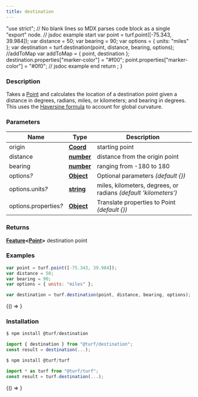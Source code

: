 ```yaml
---
title: destination
---
```



  "use strict";
  // No blank lines so MDX parses code block as a single "export" node.
  // jsdoc example start
  var point = turf.point([-75.343, 39.984]);
  var distance = 50;
  var bearing = 90;
  var options = { units: "miles" };
  var destination = turf.destination(point, distance, bearing, options);
  //addToMap
  var addToMap = { point, destination };
  destination.properties["marker-color"] = "#f00";
  point.properties["marker-color"] = "#0f0";
  // jsdoc example end
  return <ExampleMap addToMap={addToMap} />;
}

### Description

Takes a [Point](https://tools.ietf.org/html/rfc7946#section-3.1.2) and calculates the location of a destination point given a distance in
degrees, radians, miles, or kilometers; and bearing in degrees.
This uses the [Haversine formula](http://en.wikipedia.org/wiki/Haversine_formula) to account for global curvature.

### Parameters

| Name                       | Type                                                                                            | Description                                                     |
| -------------------------- | ----------------------------------------------------------------------------------------------- | --------------------------------------------------------------- |
| origin                     | **[Coord](https://tools.ietf.org/html/rfc7946#section-3.1.1)**                                  | starting point                                                  |
| distance                   | **[number](https://developer.mozilla.org/docs/Web/JavaScript/Reference/Global_Objects/Number)** | distance from the origin point                                  |
| bearing                    | **[number](https://developer.mozilla.org/docs/Web/JavaScript/Reference/Global_Objects/Number)** | ranging from -180 to 180                                        |
| options<i>?</i>            | **[Object](https://developer.mozilla.org/docs/Web/JavaScript/Reference/Global_Objects/Object)** | Optional parameters _(default &#123;&#125;)_                    |
| options.units<i>?</i>      | **[string](https://developer.mozilla.org/docs/Web/JavaScript/Reference/Global_Objects/String)** | miles, kilometers, degrees, or radians _(default 'kilometers')_ |
| options.properties<i>?</i> | **[Object](https://developer.mozilla.org/docs/Web/JavaScript/Reference/Global_Objects/Object)** | Translate properties to Point _(default &#123;&#125;)_          |

### Returns

**[Feature](https://tools.ietf.org/html/rfc7946#section-3.2)&lt;[Point](https://tools.ietf.org/html/rfc7946#section-3.1.2)&gt;** destination point

### Examples

```javascript
var point = turf.point([-75.343, 39.984]);
var distance = 50;
var bearing = 90;
var options = { units: "miles" };

var destination = turf.destination(point, distance, bearing, options);
```

<BrowserOnly>{() => <Map0 />}</BrowserOnly>

### Installation

```javascript
$ npm install @turf/destination

import { destination } from "@turf/destination";
const result = destination(...);
```

```javascript
$ npm install @turf/turf

import * as turf from "@turf/turf";
const result = turf.destination(...);
```

<!-- Expose turf as global var for experimenting in the browser console -->

<BrowserOnly>{() => <WindowTurfGlobal turf={turf} />}</BrowserOnly>

